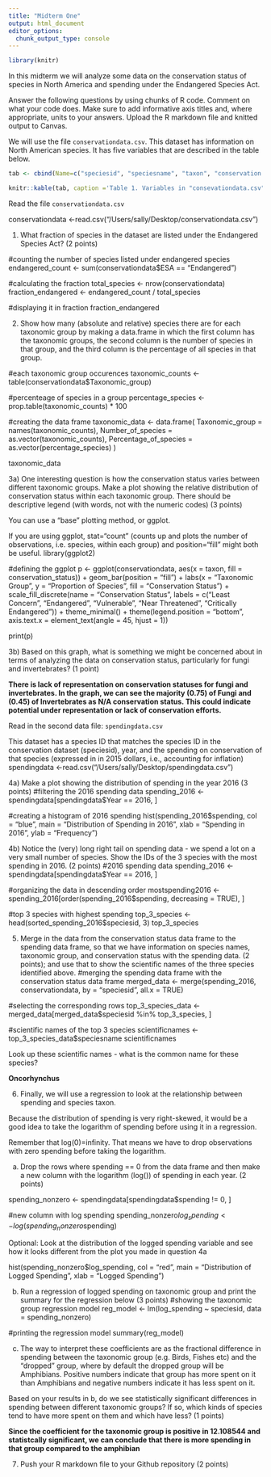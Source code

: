 ```yaml
---
title: "Midterm One"
output: html_document
editor_options: 
  chunk_output_type: console
---
```


```r
library(knitr)
```

In this midterm we will analyze some data on the conservation status of species in North America and spending under the Endangered Species Act. 

Answer the following questions by using chunks of R code. Comment on what your code does. Make sure to add informative axis titles and, where appropriate, units to your answers. Upload the R markdown file and knitted output to Canvas. 

We will use the file `conservationdata.csv`. This dataset has information on North American species. It has five variables that are described in the table below.


```r
tab <- cbind(Name=c("speciesid", "speciesname", "taxon", "conservation status", "listed"), Description = c("unique ID", "scientific name", "Species group", "Conservation status in North America, according to   [NatureServe](https://www.natureserve.org/conservation-tools/conservation-rank-calculator): 1 = Critically Imperiled; 2 = Imperiled; 3 = Vulnerable; 4 = Apparently Secure; 5 = Secure; UNK = Unknown; Prob. Extinct = Probably Extinct; Extinct", "Is the species listed as threatened or endangered under the US Endangered Species Act: 0 = No; 1 = Yes"))

knitr::kable(tab, caption ='Table 1. Variables in "consevationdata.csv"' )
```


Read the file `conservationdata.csv`

conservationdata <-read.csv("/Users/sally/Desktop/conservationdata.csv")

1. What fraction of species in the dataset are listed under the Endangered Species Act? (2 points)

#counting the number of species listed under endangered species
endangered_count <- sum(conservationdata$ESA == "Endangered")

#calculating the fraction
total_species <- nrow(conservationdata)
fraction_endangered <- endangered_count / total_species

#displaying it in fraction
fraction_endangered

2. Show how many (absolute and relative) species there are for each taxonomic group by making a data.frame in which the first column has the taxonomic groups, the second column is the number of species in that group, and the third column is the percentage of all species in that group.

#each taxonomic group occurences
taxonomic_counts <- table(conservationdata$Taxonomic_group)

#percenteage of species in a group
percentage_species <- prop.table(taxonomic_counts) * 100

#creating the data frame
taxonomic_data <- data.frame(
  Taxonomic_group = names(taxonomic_counts),
  Number_of_species = as.vector(taxonomic_counts),
  Percentage_of_species = as.vector(percentage_species)
)

taxonomic_data

3a) One interesting question is how the conservation status varies between different taxonomic groups. Make a plot showing the relative distribution of conservation status within each taxonomic group. There should be descriptive legend (with words, not with the numeric codes) (3 points)

You can use a "base" plotting method, or ggplot. 

If you are using ggplot, stat="count" (counts up and plots the number of observations, i.e. species, within each group) and position="fill" might both be useful.
library(ggplot2)

#defining the ggplot 
p <- ggplot(conservationdata, aes(x = taxon, fill = conservation_status)) +
  geom_bar(position = "fill") +
  labs(x = "Taxonomic Group", y = "Proportion of Species", fill = "Conservation Status") +
  scale_fill_discrete(name = "Conservation Status",
                      labels = c("Least Concern", "Endangered", "Vulnerable", "Near Threatened", "Critically Endangered")) +
  theme_minimal() +
  theme(legend.position = "bottom",
        axis.text.x = element_text(angle = 45, hjust = 1))

print(p)




3b) Based on this graph, what is something we might be concerned about in terms of analyzing the data on conservation status, particularly for fungi and invertebrates? (1 point)

**There is lack of representation on conservation statuses for fungi and invertebrates. In the graph, we can see the majority (0.75) of Fungi and (0.45) of Invertebrates as N/A conservation status. This could indicate potential under representation or lack of conservation efforts.**

Read in the second data file: `spendingdata.csv`

This dataset has a species ID that matches the species ID in the conservation dataset (speciesid), year, and the spending on conservation of that species (expressed in in 2015 dollars, i.e., accounting for inflation)
spendingdata <-read.csv("/Users/sally/Desktop/spendingdata.csv")

4a) Make a plot showing the distribution of spending in the year 2016 (3 points)
#filtering the 2016 spending data
spending_2016 <- spendingdata[spendingdata$Year == 2016, ]

#creating a histogram of 2016 spending
hist(spending_2016$spending, 
     col = "blue", 
     main = "Distribution of Spending in 2016",
     xlab = "Spending in 2016",
     ylab = "Frequency")



4b) Notice the (very) long right tail on spending data - we spend a lot on a very small number of species. Show the IDs of the 3 species with the most spending in 2016. (2 points)
#2016 spending data
spending_2016 <- spendingdata[spendingdata$Year == 2016, ]

#organizing the data in descending order 
mostspending2016 <- spending_2016[order(spending_2016$spending, decreasing = TRUE), ]

#top 3 species with highest spending 
top_3_species <- head(sorted_spending_2016$speciesid, 3)
top_3_species


5. Merge in the data from the conservation status data frame to the spending data frame, so that we have information on species names, taxonomic group, and conservation status with the spending data. (2 points); and use that to show the scientific names of the three species identified above.
#merging the spending data frame with the conservation status data frame
merged_data <- merge(spending_2016, conservationdata, by = "speciesid", all.x = TRUE)

#selecting the corresponding rows
top_3_species_data <- merged_data[merged_data$speciesid %in% top_3_species, ]

#scientific names of the top 3 species
scientificnames <- top_3_species_data$speciesname
scientificnames



Look up these scientific names - what is the common name for these species?

**Oncorhynchus**

6. Finally, we will use a regression to look at the relationship between spending and species taxon.

Because the distribution of spending is very right-skewed, it would be a good idea to take the logarithm of spending before using it in a regression. 

Remember that log(0)=infinity. That means we have to drop observations with zero spending before taking the logarithm.

a) Drop the rows where spending == 0 from the data frame and then make a new column with the logarithm (log()) of spending in each year. (2 points)

spending_nonzero <- spendingdata[spendingdata$spending != 0, ]

#new column with log spending
spending_nonzero$log_spending <- log(spending_nonzero$spending)

Optional: Look at the distribution of the logged spending variable and see how it looks different from the plot you made in question 4a

hist(spending_nonzero$log_spending, 
     col = "red", 
     main = "Distribution of Logged Spending", 
     xlab = "Logged Spending")

b) Run a regression of logged spending on taxonomic group and print the summary for the regression below (3 points)
#showing the taxonomic group regression model
reg_model <- lm(log_spending ~ speciesid, data = spending_nonzero)

#printing the regression model 
summary(reg_model)




c) The way to interpret these coefficients are as the fractional difference in spending between the taxonomic group (e.g. Birds, Fishes etc) and the "dropped" group, where by default the dropped group will be Amphibians. Positive numbers indicate that group has more spent on it than Amphibians and negative numbers indicate it has less spent on it. 

Based on your results in b, do we see statistically significant differences in spending between different taxonomic groups? If so, which kinds of species tend to have more spent on them and which have less? (1 points)

**Since the coefficient for the taxonomic group is positive in 12.108544 and statistcally significant, we can conclude that there is more spending in that group compared to the amphibian** 

7. Push your R markdown file to your Github repository (2 points)
